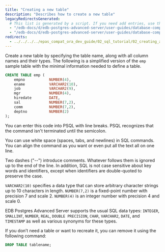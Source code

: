```yaml
---
title: "Creating a new table"
description: "Describes how to create a new table"
legacyRedirectsGenerated:
  # This list is generated by a script. If you need add entries, use the `legacyRedirects` key.
  - "/edb-docs/d/edb-postgres-advanced-server/user-guides/database-compatibility-for-oracle-developers-guide/9.6/Database_Compatibility_for_Oracle_Developers_Guide_v9.6.1.011.html"
  - "/edb-docs/d/edb-postgres-advanced-server/user-guides/database-compatibility-for-oracle-developers-guide/9.5/Database_Compatibility_for_Oracle_Developers_Guide.1.011.html"
redirects:
  - ../../../../epas_compat_ora_dev_guide/02_sql_tutorial/02_creating_a_new_table #generated for docs/epas/reorg-role-use-case-mode
---
```


<div id="creating_a_new_table" class="registered_link"></div>

Create a new table by specifying the table name, along with all column names and their types. The following is a simplified version of the `emp` sample table with the minimal information needed to define a table.

```sql
CREATE TABLE emp (
    empno           NUMBER(4),
    ename           VARCHAR2(10),
    job             VARCHAR2(9),
    mgr             NUMBER(4),
    hiredate        DATE,
    sal             NUMBER(7,2),
    comm            NUMBER(7,2),
    deptno          NUMBER(2)
);
```

You can enter this code into PSQL with line breaks. PSQL recognizes that the command isn't terminated until the semicolon.

You can use white space (spaces, tabs, and newlines) in SQL commands. You can align the command as you want or even put all the text all on one line. 

Two dashes ("--") introduce comments. Whatever follows them is ignored up to the end of the line. In addition, SQL is not case sensitive about key words and identifiers, except when identifiers are double-quoted to preserve the case.

`VARCHAR2(10)` specifies a data type that can store arbitrary character strings up to 10 characters in length. `NUMBER(7,2)` is a fixed-point number with precision 7 and scale 2. `NUMBER(4)` is an integer number with precision 4 and scale 0.

EDB Postgres Advanced Server supports the usual SQL data types: `INTEGER`, `SMALLINT`, `NUMBER`, `REAL`, `DOUBLE PRECISION`, `CHAR`, `VARCHAR2`, `DATE`, and `TIMESTAMP` as well as various synonyms for these types.

If you don’t need a table or want to recreate it, you can remove it using the following command:

```sql
DROP TABLE tablename;
```
